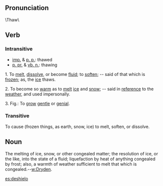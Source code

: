 == Pronunciation==
\Thaw\
== Verb==
===Intransitive===
* [[imp.]] & [[p. p.]]: thawed
* [[p. pr.]] & [[vb. n.]]: thawing

1. To [[melt]], [[dissolve]], or become [[fluid]]; to [[soft]]en; -- said of that which is [[frozen]]; as, the [[ice]] thaws.

2. To become so [[warm]] as to [[melt]] [[ice]] and [[snow]]; -- said in [[reference]] to the [[weather]], and used impersonally.

3. Fig.: To [[grow]] [[gentle]] or [[genial]].

=== Transitive ===
To cause (frozen things, as earth, snow, ice) to melt, soften, or dissolve.

== Noun==

The melting of ice, snow, or other congealed matter; the resolution of ice, or the like, into the state of a fluid; liquefaction by heat of anything congealed by frost; also, a warmth of weather sufficient to melt that which is congealed.--[[w:Dryden]].

[[es:deshielo]]